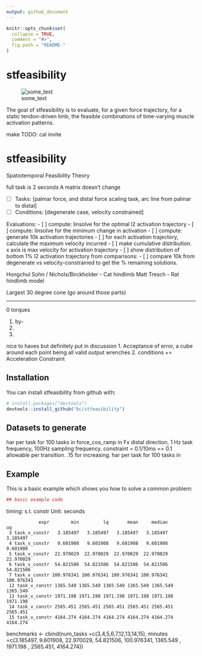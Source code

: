 ```yaml
---
output: github_document
---
```


<!-- README.md is generated from README.Rmd. Please edit that file -->

```r
knitr::opts_chunk$set(
  collapse = TRUE,
  comment = "#>",
  fig.path = "README-"
)
```

# stfeasibility

![some_text](https://user-images.githubusercontent.com/13772726/41803667-211f53bc-7640-11e8-9f5d-a91df3a62712.png)

The goal of stfeasibility is to evaluate, for a given force trajectory, for a static tendon-driven limb, the feasible combinations of time-varying muscle activation patterns.

make TODO: cal invite


# stfeasibility
Spatiotemporal Feasibility Theory

full task is 2 seconds
A matrix doesn't change

- [ ] Tasks: [palmar force, and distal force scaling task, arc line from palmar to distal]
- [ ] Conditions: [degenerate case, velocity constrained]

Evaluations:
	- [ ] compute: linsolve for the optimal l2 activation trajectory
	- [ ] compute: linsolve for the minimum change in activation
	- [ ] compute: generate 10k activation trajectories
		- [ ] for each activation trajectory, calculate the maximum velocity incurred
				- [ ] make cumulative distribution. x axis is max velocity for activation trajectory
		- [ ] show distribution of bottom 1% l2 activation trajectory from
comparisons: 
	- [ ] compare 10k from degenerate vs velocity-constrained to get the % remaining solutions.


Hongchul Sohn / Nichols/Birckholder - Cat hindlimb
Matt Tresch - Rat hindlimb model

Largest 30 degree cone (go around those parts)

--------------

0 torques

1. by-
2.
3.


nice to haves but definitely put in discussion
1. Acceptance of error, a cube around each point being all valid output wrenches
2. conditions += Acceleration Constraint




## Installation

You can install stfeasibility from github with:

```r
# install.packages("devtools")
devtools::install_github("bc/stfeasibility")
```

## Datasets to generate
har per task for 100 tasks in force_cos_ramp in Fx distal direction, 1 Hz task frequency, 100Hz sampling frequency. constraint = 0.1/10ms == 0.1 allowable per transition. .15 for increasing.
har per task for 100 tasks in 

## Example

This is a basic example which shows you how to solve a common problem:

```r
## basic example code
```


timing: s.t. constr
Unit: seconds
```
            expr        min         lq       mean     median         uq
 3 task_v_constr   3.185497   3.185497   3.185497   3.185497   3.185497
 4 task_v_constr   9.601908   9.601908   9.601908   9.601908   9.601908
 5 task_v_constr  22.970029  22.970029  22.970029  22.970029  22.970029
 6 task_v_constr  54.821506  54.821506  54.821506  54.821506  54.821506
 7 task_v_constr 100.976341 100.976341 100.976341 100.976341 100.976341
 12 task_v_constr 1365.549 1365.549 1365.549 1365.549 1365.549 1365.549  
 13 task_v_constr 1971.198 1971.198 1971.198 1971.198 1971.198 1971.198  
 14 task_v_constr 2565.451 2565.451 2565.451 2565.451 2565.451 2565.451
 15 task_v_constr 4164.274 4164.274 4164.274 4164.274 4164.274 4164.274
 ```

benchmarks <- cbind(num_tasks =c(3,4,5,6,7,12,13,14,15), minutes =c(3.185497,
9.601908,
22.970029,
54.821506,
100.976341,
1365.549  ,
1971.198  ,
2565.451,
4164.274))

